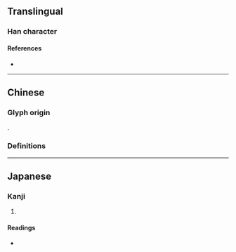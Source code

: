 {{character info}}
==Translingual==

===Han character===
{{Han char|rn=77|rad=止|as=08|sn=12|four=|canj=YMYMM|ids=⿱止止止}}

====References====
* {{Han ref|kx=0576.380|dkj=16317|hdz=21443.060|uh=6B6E|ud=27502}}

----

==Chinese==

===Glyph origin===
{{zh-etym-triple|止|}}.

===Definitions===
{{zh-see|澀|v}}

----

==Japanese==

===Kanji===
{{ja-kanji|grade=|rs=止08}}

# {{rfdef|ja|sort=止08}}

====Readings====
* {{ja-readings|on=[[じゅう]] (jū)|kun=[[しぶ]] (shibu), [[しぶうい]] (shibuui), [[しぶうる]] (shibuuru)}}